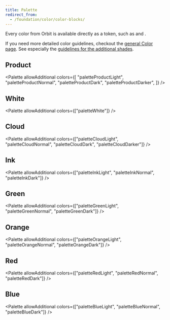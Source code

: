 ```yaml
---
title: Palette
redirect_from:
  - /foundation/color/color-blocks/
---
```



Every color from Orbit is available directly as a token,
such as <InlineToken name="paletteInkLight" /> and <InlineToken name="paletteProductNormal" />.

If you need more detailed color guidelines,
checkout the [general Color page](/foundation/color/).
See especially the [guidelines for the additional shades](/foundation/color/#orbit-palette).

## Product

<Palette
  allowAdditional
  colors={[
    "paletteProductLight",
    "paletteProductNormal",
    "paletteProductDark",
    "paletteProductDarker",
  ]}
/>

## White

<Palette allowAdditional colors={["paletteWhite"]} />

## Cloud

<Palette
  allowAdditional
  colors={["paletteCloudLight", "paletteCloudNormal", "paletteCloudDark", "paletteCloudDarker"]}
/>

## Ink

<Palette allowAdditional colors={["paletteInkLight", "paletteInkNormal", "paletteInkDark"]} />

## Green

<Palette allowAdditional colors={["paletteGreenLight", "paletteGreenNormal", "paletteGreenDark"]} />

## Orange

<Palette
  allowAdditional
  colors={["paletteOrangeLight", "paletteOrangeNormal", "paletteOrangeDark"]}
/>

## Red

<Palette allowAdditional colors={["paletteRedLight", "paletteRedNormal", "paletteRedDark"]} />

## Blue

<Palette allowAdditional colors={["paletteBlueLight", "paletteBlueNormal", "paletteBlueDark"]} />
